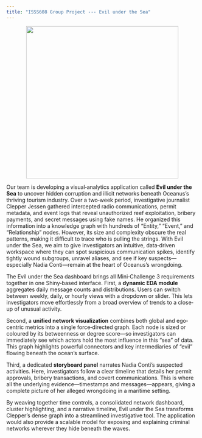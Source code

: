 ```yaml
---
title: "ISSS608 Group Project --- Evil under the Sea"
---
```


<img src="images/clipboard-949039460.jpeg" width="400px" height="400px" style="display: block; margin: auto;">

Our team is developing a visual‐analytics application called **Evil under the Sea** to uncover hidden corruption and illicit networks beneath Oceanus’s thriving tourism industry. Over a two‐week period, investigative journalist Clepper Jessen gathered intercepted radio communications, permit metadata, and event logs that reveal unauthorized reef exploitation, bribery payments, and secret messages using fake names. He organized this information into a knowledge graph with hundreds of “Entity,” “Event,” and “Relationship” nodes. However, its size and complexity obscure the real patterns, making it difficult to trace who is pulling the strings. With Evil under the Sea, we aim to give investigators an intuitive, data‐driven workspace where they can spot suspicious communication spikes, identify tightly wound subgroups, unravel aliases, and see if key suspects—especially Nadia Conti—remain at the heart of Oceanus’s wrongdoing.

The Evil under the Sea dashboard brings all Mini‐Challenge 3 requirements together in one Shiny‐based interface. First, a **dynamic EDA module** aggregates daily message counts and distributions. Users can switch between weekly, daily, or hourly views with a dropdown or slider. This lets investigators move effortlessly from a broad overview of trends to a close‐up of unusual activity.

Second, a **unified network visualization** combines both global and ego‐centric metrics into a single force‐directed graph. Each node is sized or coloured by its betweenness or degree score—so investigators can immediately see which actors hold the most influence in this “sea” of data. This graph highlights powerful connectors and key intermediaries of “evil” flowing beneath the ocean’s surface.

Third, a dedicated **storyboard panel** narrates Nadia Conti’s suspected activities. Here, investigators follow a clear timeline that details her permit approvals, bribery transactions, and covert communications. This is where all the underlying evidence—timestamps and messages—appears, giving a complete picture of her alleged wrongdoing in a maritime setting.

By weaving together time controls, a consolidated network dashboard, cluster highlighting, and a narrative timeline, Evil under the Sea transforms Clepper’s dense graph into a streamlined investigative tool. The application would also provide a scalable model for exposing and explaining criminal networks wherever they hide beneath the waves.
